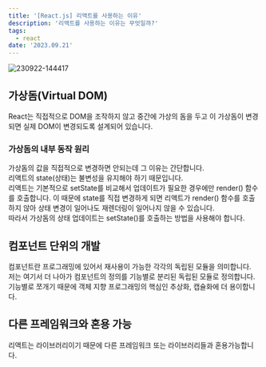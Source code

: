 ```yaml
---
title: '[React.js] 리액트를 사용하는 이유'
description: '리액트를 사용하는 이유는 무엇일까?'
tags:
  - react
date: '2023.09.21'
---
```


![230922-144417](/posts/1-because-react/230922-144417.png)

## 가상돔(Virtual DOM)
React는 직접적으로 DOM을 조작하지 않고 중간에 가상의 돔을 두고 이 가상돔이 변경되면 실제 DOM이 변경되도록 설계되어 있습니다. <br/>

### 가상돔의 내부 동작 원리
가상돔의 값을 직접적으로 변경하면 안되는데 그 이유는 간단합니다. <br/>
리액트의 state(상태)는 불변성을 유지해야 하기 때문입니다. <br/>
리액트는 기본적으로 setState를 비교해서 업데이트가 필요한 경우에만 render() 함수를 호출합니다.
이 때문에 state를 직접 변경하게 되면 리액트가 render() 함수를 호출하지 않아 상태 변경이 일어나도 재렌더링이 일어나지 않을 수 있습니다. <br/>
따라서 가상돔의 상태 업데이트는 setState()를 호출하는 방법을 사용해야 합니다.

## 컴포넌트 단위의 개발
컴포넌트란 프로그래밍에 있어서 재사용이 가능한 각각의 독립된 모듈을 의미합니다. <br/>
저는 여기서 더 나아가 컴포넌트의 정의를 기능별로 분리된 독립된 모듈로 정의합니다. <br/>
기능별로 쪼개기 때문에 객체 지향 프로그래밍의 핵심인 추상화, 캡슐화에 더 용이합니다.

## 다른 프레임워크와 혼용 가능
리액트는 라이브러리이기 때문에 다른 프레임워크 또는 라이브러리들과 혼용가능합니다.